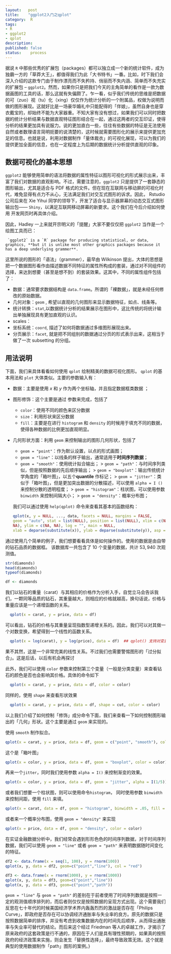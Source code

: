 ```yaml
---
layout:   post
title:    "ggplot2入门之qplot"
category:  R
tags:     
- R 
- ggplot2
- qplot
description: 
published: false
status:    process
---
```


据说 `R` 中那些优秀的扩展包（packages）都可以独立成一个新的统计软件，成为独霸一方的「草莽大王」，都值得我们为此「大书特书」一番。比如，时下我们会深入介绍的这款专门由于制作漂亮而不失矜持、俏丽而不失内涵、简单而不失充实的扩展包 -- `ggplot2`。然而，如果你只是把我们今天的主角简单的看作是一款为数据画图的工具的话，那么这就有失偏颇了。乍一看，似乎我们传统的思维是把数据的可（zuo）视（tu）化（xing）仅仅作为统计分析的一个附属品，权做为说明而做的图形展现。这就好比是一场豪华婚礼中只能配得的「伴娘」，虽然自身也是穿衣戴宝的，却始终不能为大家器重。不知大家有没有想过，如果我们可以同时把数据的统计分析结果与数据直观特征图形结合在一起，通过这两者的交互印证，使得分析的结果更加具有说服力。说的更加直白一些，往往有些数据的特征是无法使用自然或者数理语言简明扼要的说清楚的，这时候就需要图形化的展示来提供更加充足的信息。也就是说，利用对数据制作「量体裁衣」的可视化展现，可以为我们的提供更加全面的信息，也在一定程度上为后期的数据统计分析提供直观的印象。

<!-- more -->

## 数据可视化的基本思想

`ggplot2` 能够使用简单的语法将数据的属性特征以图形可视化的形式展示出来，丰富了我们对数据的直观影响。不过，需要注意的，`ggplot2` 只是提供了一套静态的图形输出，尤其是适合与 PDF 格式的文件。但在现在互联网与移动屏的可视化时代，难免显得有点力不从心，无法满足我们对交互式图形的诉求。因此， Rstudio 公司后来在 Xie Yihui 同学的领导下，开发了适合与显示器屏幕的动态交互式图形输出包—— `Shiny`，以满足互联网移动屏幕的新要求。这个我们在今后介绍如何使用 \R 开发网页时再具体介绍。

因此，Hadley 一上来就开宗明义的「提醒」大家不要仅仅把  `ggplot2` 当作是一个绘图工具而已：

     `ggplot2` is a `R` package for producing statistical, or data, graphics, **but it is unlike most other graphics packages because it has a deep underlying grammer**.

这里所说的图形的「语法」（grammer），最早由 Wilkinson 提出，大体的思想是把一个数据图形看作由描述数据不同特征的属性所构成的套装，通过对不同组件的选择，来达到想要（甚至是想不到）的套装效果。这其中，不同的属性组件包括了：

 - 数据：通常要求数据结构是 `data.frame`。所谓的「裸数据」，就是未经任何修改的原始数据。
 - 几何对象：`geom` , 希望以直观的几何图形来显示数据特征，如点、线条等。
 - 统计转换：`stat`,以数据统计分析的结果展示在图形中，这比传统的将统计输出单独展现具有更加直观的认识。
 - scales：
 - 坐标系统：`coord`, 描述了如何将数据通过多维图形展现出来。
 - 分页展示：`facet`,  就是把不同组别的数据通过分页的形式表示出来，这相当于做了一次 subsetting 的分组。

## 用法说明

下面，我们来具体看看如何使用 `qplot` 绘制精美的数据可视化图形。
`qplot` 的基本用法和 `plot` 大体类似。主要的参数输入有：

- 数据：主要是使用 $x$ 和 $y$ 作为两个坐标轴，并且指定数据框类数据 \rcode{data}；
- 图形修饰：这个主要是通过 \rcode{aesthetics} 参数来完成，包括了
  + `color`：使用不同的颜色来区分数据
  + `size`：利用形状来区分数据
  + `fill`：主要是在进行 `histogram` 和 `density` 的时候用于填充不同的数据，使得各种数据的比例更加直观明显。
- 几何形状方面：利用 `geom` 来控制输出的图形几何形状，包括了
  + `geom = "point"`：作为默认设置，以点的形式画图；
  + `geom = "line"`：以线条的样子输出，通常适用于**时间序列数据**；
  + `geom = "smooth"`：使用统计拟合输出；
   > `geom = "path"`：与时间序列类似，但是按照数据的先后顺序输出；
   > `geom = "boxplot"`：输出传统统计学角度的「箱叶图」，以五个**quantile** 作标记；
   > `geom = "jitter"`：类似于「箱叶图」，但是更加突出数据的分散描述，可以使用 `alpha = I ()` 来控制分散的透明程度；
   > `geom = "histogram"`：柱状图，可以使用参数 `binwidth` 来控制间隔大小；
   > `geom = "density"`：概率分布图；
  
  我们可以通过使用 `help(qplot)` 命令来查看其基本的函数结构：
```r
qplot(x, y = NULL, ..., data, facets = NULL, margins = FALSE,
  geom = "auto", stat = list(NULL), position = list(NULL), xlim = c(NA,
  NA), ylim = c(NA, NA), log = "", main = NULL,
  xlab = deparse(substitute(x)), ylab = deparse(substitute(y)), asp = NA)
```

通过使用几个简单的例子，我们想要看看具体是如何操作的。使用的数据是由自带的钻石品质的数据框。 该数据库一共包含了 $10$ 个变量的数据，共计 $53,940$ 次观测值。
```r
str(diamonds)
head(diamonds)
typeof(diamonds)

df <- diamonds
```

我们以钻石的重量（carat）与其相应的价格作为分析入手，自觉立马会告诉我们，一颗同等品质的钻石，其重量越大，则相应的价格就越高，换句话说，价格与重量应该是一个递增函数的关系。
```r
  qplot(x = carat, y = price, data = df)
```
可以看出，钻石的价格与其重量呈现指数型递增关系的。因此，我们可以对其做一个对数变换，希望得到一个线性的函数关系。

```r
  qplot(x = log(carat), y = log(price), data = df)  ## qplot() 支持对变量函数的输入
```
果不其然，这是一个非常完美的线性关系。不过我们也需要警惕图形的「过分拟合」。这是后话，以后有机会再探讨 

此外，我们可以使用 `color` 参数来控制第三个变量（一般是分类变量）来查看钻石的颜色是否也会影响其价格。具体的命令如下
```r
  qplot(x = carat, y = price, data = df, color = color)
```

 
同样的，使用 `shape` 来查看形状效果
```r
  qplot(x = carat, y = price, data = df, shape = cut, color = color)
```

以上我们介绍了如何控制「修饰」成分命令下面，我们来查看一下如何控制图形输出的「几何」形状。这个主要是通过 `geom` 来实现的。


使用 `smooth` 制作拟合。
```r
qplot(x = carat, y = price, data = df, geom = c("point", "smooth"), color = color)
```

这个是「箱叶图」
```r
qplot(x = color, y = price, data = df, geom = "boxplot", color = color)
```

再来一个`jitter`，同时我们使用参数 `alpha = I()` 来控制渐变的效果。
```r
qplot(x = color, y = price, data = df, geom = "jitter", alpha = I(1/5))
```

或者我们想要一个柱状图，则可以使用命令`histogram`， 同时使用参数 `binwidth` 来控制间距，使用 `fill` 来填。
```r
qplot(x = carat, data = df, geom = "histogram", binwidth = .05, fill = color)
```

或者来一个概率分布图，使用 `geom = "density"` 来实现
```r
qplot(x = price, data = df, geom = "density", color = color)
```

在实证金融数据分析中，我们经常会遇到形形色色的时间序列数据，对于时间序列数据，我们可以使用 `geom = "line"` 或者 `geom = "path"` 来表明数据随时间变化的特征。
```r
df2 <- data.frame(x = seq(1, 100), y = rnorm(100))
qplot(x, y, data = df2, geom=c("point","line"), col = "red")
```

```r
df3 <- data.frame(x = rnorm(1000), y = rnorm(1000))
qplot(x, y, data = df3, geom=c("point","line"))
qplot(x, y, data = df3, geom=c("point","path"))
```
`geom = "line"` 与 `geom = "path"` 的差别在于前者使用了时间序列数据是按照一定的观测值顺序排列的，而后者则仅仅是按照数据的呈现方式出现。这个需要我们反思在七十年代的时候美国经济学术界内轰轰烈烈的激战是否存在「Philips Curve」，即政府是否存在可以协调经济通胀率与失业率的良方。原先的数据只是按照数据简单的排序，并没有考虑到收集数据内在的时间先后顺序，从而得出通胀率与失业率可替代的结论。而后来这个经过 Friedman 等人的卓越工作，才揭示了原来政府的这套政策是行不通的，原因在于人们是具有理性预期的，如果真的按照政府的经济政策来实施，则会发生「替换性选择」，最终导致政策无效。这个就是典型的使用数据制作「path」图形的案例。}




